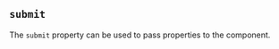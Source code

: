 
## `submit`

The `submit` property can be used to pass properties to the <SubmitLink/>
component.

<Example
  Component={Submit}
  code={SubmitSrc}
  caption="submit"
  undent={2}
  expand
/>

